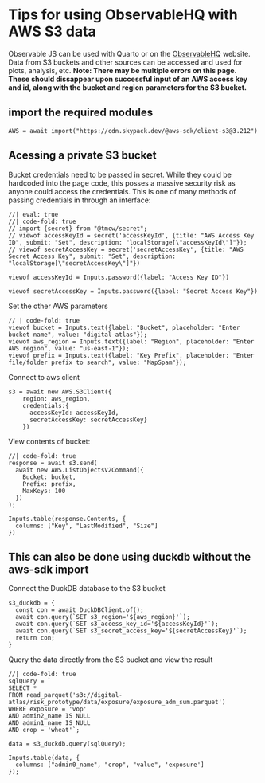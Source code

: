 # Tips for using ObservableHQ with AWS S3 data
Observable JS can be used with Quarto or on the [ObservableHQ](https://observablehq.com) website. Data from S3 buckets and other sources can be accessed and used for plots, analysis, etc.
**Note: There may be multiple errors on this page. These should dissappear upon successful input of an AWS access key and id, along with the bucket and region parameters for the S3 bucket.**


## import the required modules 

```ojs
AWS = await import("https://cdn.skypack.dev/@aws-sdk/client-s3@3.212")
```

## Acessing a private S3 bucket
Bucket credentials need to be passed in secret. While they could be hardcoded into the page code, this posses a massive security risk as anyone could access the credentials. This is one of many methods of passing credentials in through an interface:
```ojs
//| eval: true
//| code-fold: true
// import {secret} from "@tmcw/secret";
// viewof accessKeyId = secret('accessKeyId', {title: "AWS Access Key ID", submit: "Set", description: "localStorage[\"accessKeyId\"]"});
// viewof secretAccessKey = secret('secretAccessKey', {title: "AWS Secret Access Key", submit: "Set", description: "localStorage[\"secretAccessKey\"]"})

viewof accessKeyId = Inputs.password({label: "Access Key ID"})

viewof secretAccessKey = Inputs.password({label: "Secret Access Key"})
```

Set the other AWS parameters
```ojs
// | code-fold: true
viewof bucket = Inputs.text({label: "Bucket", placeholder: "Enter bucket name", value: "digital-atlas"});
viewof aws_region = Inputs.text({label: "Region", placeholder: "Enter AWS region", value: "us-east-1"});
viewof prefix = Inputs.text({label: "Key Prefix", placeholder: "Enter file/folder prefix to search", value: "MapSpam"});
```

Connect to aws client
```ojs
s3 = await new AWS.S3Client({
    region: aws_region,
    credentials:{
      accessKeyId: accessKeyId,
      secretAccessKey: secretAccessKey}
    })
```

View contents of bucket:
```ojs
//| code-fold: true
response = await s3.send(
  await new AWS.ListObjectsV2Command({
    Bucket: bucket,
    Prefix: prefix,
    MaxKeys: 100
  })
);

Inputs.table(response.Contents, {
  columns: ["Key", "LastModified", "Size"]
})
```

## This can also be done using duckdb without the aws-sdk import

Connect the DuckDB database to the S3 bucket
```ojs
s3_duckdb = {
  const con = await DuckDBClient.of();
  await con.query(`SET s3_region='${aws_region}'`);
  await con.query(`SET s3_access_key_id='${accessKeyId}'`);
  await con.query(`SET s3_secret_access_key='${secretAccessKey}'`);
  return con;
}
```

Query the data directly from the S3 bucket and view the result
```ojs
//| code-fold: true
sqlQuery = `
SELECT *
FROM read_parquet('s3://digital-atlas/risk_prototype/data/exposure/exposure_adm_sum.parquet')
WHERE exposure = 'vop' 
AND admin2_name IS NULL 
AND admin1_name IS NULL
AND crop = 'wheat'`;

data = s3_duckdb.query(sqlQuery);

Inputs.table(data, {
  columns: ["admin0_name", "crop", "value", 'exposure']
});
```


